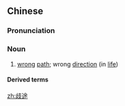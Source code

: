 ==Chinese==
{{zh-forms}}

===Pronunciation===
{{zh-pron
|m=qítú
|c=kei4 tou4
|mn=kî-tô͘
|cat=n
}}

===Noun===
{{zh-noun}}

# {{lb|zh|chiefly|figuratively}} [[wrong]] [[path]]; wrong [[direction]] (in [[life]])

====Derived terms====
{{zh-der|徬徨歧途|引入歧途|誤入歧途}}

[[zh:歧途]]